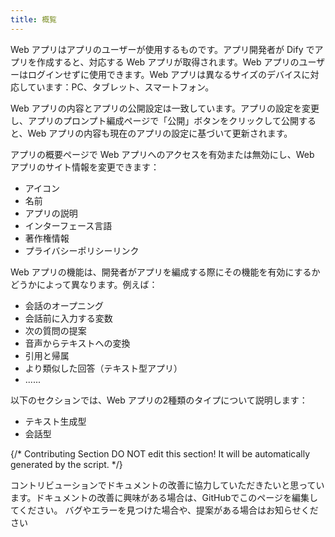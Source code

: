 ```yaml
---
title: 概覧
---
```



Web アプリはアプリのユーザーが使用するものです。アプリ開発者が Dify でアプリを作成すると、対応する Web アプリが取得されます。Web アプリのユーザーはログインせずに使用できます。Web アプリは異なるサイズのデバイスに対応しています：PC、タブレット、スマートフォン。

Web アプリの内容とアプリの公開設定は一致しています。アプリの設定を変更し、アプリのプロンプト編成ページで「公開」ボタンをクリックして公開すると、Web アプリの内容も現在のアプリの設定に基づいて更新されます。

アプリの概要ページで Web アプリへのアクセスを有効または無効にし、Web アプリのサイト情報を変更できます：

* アイコン
* 名前
* アプリの説明
* インターフェース言語
* 著作権情報
* プライバシーポリシーリンク

Web アプリの機能は、開発者がアプリを編成する際にその機能を有効にするかどうかによって異なります。例えば：

* 会話のオープニング
* 会話前に入力する変数
* 次の質問の提案
* 音声からテキストへの変換
* 引用と帰属
* より類似した回答（テキスト型アプリ）
* ......

以下のセクションでは、Web アプリの2種類のタイプについて説明します：

* テキスト生成型
* 会話型

{/*
Contributing Section
DO NOT edit this section!
It will be automatically generated by the script.
*/}

<CardGroup cols="2">
    <Card
        title="このページを編集する"
        icon="pen-to-square"
        href="https://github.com/langgenius/dify-docs-mintlify/edit/main/ja-jp/guides/application-publishing/launch-your-webapp-quickly/web-app-settings.mdx"
    >
        コントリビューションでドキュメントの改善に協力していただきたいと思っています。ドキュメントの改善に興味がある場合は、GitHubでこのページを編集してください。
    </Card>
    <Card
        title="問題を報告する"
        icon="github"
        href="https://github.com/langgenius/dify-docs-mintlify/issues/new?title=ドキュメントの問題%3A%20pp-setti&body=%23%23%20問題の説明%0A%3C%21--%20発見した問題について簡単に説明してください%20--%3E%0A%0A%23%23%20ページリンク%0Ahttps%3A%2F%2Fgithub.com%2Flanggenius%2Fdify-docs-mintlify%2Fblob%2Fmain%2Fja-jp/guides/application-publishing/launch-your-webapp-quickly%2Fweb-app-settings.mdx%0A%0A%23%23%20提案される変更%0A%3C%21--%20特定の変更案がある場合は、ここで説明してください%20--%3E%0A%0A%3C%21--%20ドキュメントの品質向上にご協力いただきありがとうございます！%20--%3E"
    >
        バグやエラーを見つけた場合や、提案がある場合はお知らせください
    </Card>
</CardGroup>
